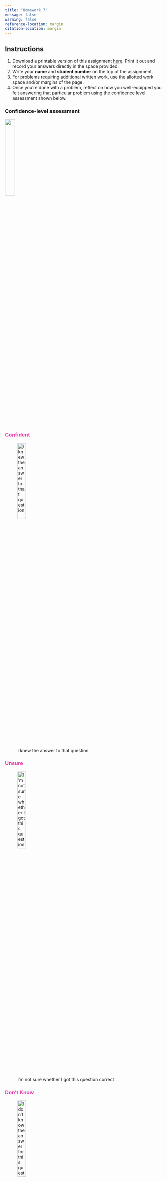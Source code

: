 ```yaml
---
title: "Homework 7"
message: false
warning: false
reference-location: margin
citation-location: margin
---
```


## Instructions 
(@) Download a printable version of this assignment [here](pdfs/homework7.pdf). Print it out and record your answers directly in the space provided.
(@) Write your **name** and **student number** on the top of the assignment. 
(@) For problems requiring additional written work, use the allotted work space and/or margins of the page. 
(@) Once you're done with a problem, reflect on how you well-equipped you felt answering that particular problem using the confidence level assessment shown below.\

::: {.panel-tabset}

### Confidence-level assessment

![](../images/confidence_level_assessment.png){fig-align="center" width="25%"}

### [Confident]{style="color: #e93cac"}

![I knew the answer to that question](../images/confidence_level_assessment1.png){fig-align="center" width="25%"}

### [Unsure]{style="color: #e93cac"}

![I’m not sure whether I got this question correct](../images/confidence_level_assessment2.png){fig-align="center" width="25%"}

### [Don't Know]{style="color: #e93cac"}

![I don’t know the answer for this question](../images/confidence_level_assessment3.png){fig-align="center" width="25%"}

:::

(@) Turn in your assignment in class on the due date. 

<br>

### Questions

#### Question 1

**A researcher collected the following data on years of education (X) and number of children (Y) for a sample of married adults:**

<br>

| X | Y | 
|:--------:|:------:|
| 12 | 2 | 
| 14 | 1 | 
| 17 | 0 | 
| 10 | 3 | 
| 8 | 5 | 
| 9 | 3 | 
| 12 | 4 | 
| 14 | 2 | 
| 18 | 0 |
| 16 | 2 |

: {tbl-colwidths="[50, 50]"}

<br>

a. Draw a scatter plot of the data.

::: {.column-margin}
![](../images/confidence_level_assessment.png)
:::

<br>
<br>
<br>
<br>
<br>
<br>
<br>
<br>
<br>

b. Calculate and interpret the correlation between education and number of children.

::: {.column-margin}
![](../images/confidence_level_assessment.png)
:::

<br>
<br>
<br>

c. Is the association between education and number of children statistically significant? Explain the basis of your answer and the implications for the association in the population.

::: {.column-margin}
![](../images/confidence_level_assessment.png)
:::

<br>
<br>
<br>
<br>

d. Calculate and interpret the meaning of the regression slope.

::: {.column-margin}
![](../images/confidence_level_assessment.png)
:::

<br>
<br>
<br>

e. Calculate and interpret the meaning of the Y-intercept for the regression line.

::: {.column-margin}
![](../images/confidence_level_assessment.png)
:::

<br>
<br>
<br>

f. Predict the number of children for an adult with 11 years of education.

::: {.column-margin}
![](../images/confidence_level_assessment.png)
:::

<br>
<br>
<br>

g. Calculate and interpret the coefficient of determination.

::: {.column-margin}
![](../images/confidence_level_assessment.png)
:::

<br>
<br>
<br>
<br>
<br>

#### Question 2

**The same researcher collected at random one child from each of the eight families in which there was at least one child.  She calculated the following statistics to study the effects of number of siblings (X) on happiness of the child (Y), measured on an interval scale in which low scores indicate a low level of happiness and high scores indicate a high level of happiness.**

{{< pagebreak >}}

| Happiness points (Y) | Number of siblings (X) |   |
|:--------:|:------:|:---:|
| $\bar{y} = 5.625$ | $\bar{x} = 1.750$ | $r = 0.588$ |
| $s_y = 2.134$ | $s_x = 1.282$ | $n = 8$


: {tbl-colwidths="[20, 20, 20]"}

<br>

a. Is the association between number of siblings and happiness statistically significant? Explain the basis of your answer and the implications for the association in the population.

::: {.column-margin}
![](../images/confidence_level_assessment.png)
:::

<br>
<br>
<br>
<br>
<br>

b. Calculate and interpret the meaning of the regression slope.

::: {.column-margin}
![](../images/confidence_level_assessment.png)
:::

<br>
<br>
<br>

c. Calculate and interpret the meaning of the Y-intercept for the regression line.

::: {.column-margin}
![](../images/confidence_level_assessment.png)
:::

<br>
<br>
<br>

d. Predict the level of happiness for an only child and for a kid with two siblings.

::: {.column-margin}
![](../images/confidence_level_assessment.png)
:::

{{< pagebreak >}}

e. Calculate and interpret the coefficient of determination.

::: {.column-margin}
![](../images/confidence_level_assessment.png)
:::

<br>
<br>
<br>
<br>
<br>

#### Question 3

**A personnel specialist with a large accounting firm is interested in determining the effect of seniority (the number of years with the company) on hourly wages for administrative staff. She selects a random sample of 10 secretaries and collects the following data on their years with the company (X) and hourly wages (Y):**

<br> 

| Hourly Wage (Y) | Years with company (X) |   |
|:--------:|:------:|:---:|
| $\bar{y} = \$13.90$ | $\bar{x} = 2.700$ | $r = 0.631$ |
| $s_y = \$1.37$ | $s_x = 1.889$ | $n = 10$


: {tbl-colwidths="[20, 20, 20]"}

<br>

a. Is the association statistically significant? Explain your answer.

::: {.column-margin}
![](../images/confidence_level_assessment.png)
:::

<br>
<br>
<br>
<br>
<br>

b. Calculate and interpret the meaning of the regression slope.

::: {.column-margin}
![](../images/confidence_level_assessment.png)
:::

<br>
<br>
<br>

c. Calculate and interpret the meaning of the Y-intercept for the regression line.

::: {.column-margin}
![](../images/confidence_level_assessment.png)
:::

<br>
<br>
<br>

d. Predict the hourly wage of a randomly selected worker who has been with the company for 4 years.

::: {.column-margin}
![](../images/confidence_level_assessment.png)
:::

<br>
<br>
<br>

e. Calculate and interpret the coefficient of determination.

::: {.column-margin}
![](../images/confidence_level_assessment.png)
:::

<br>
<br>
<br>
<br>

f. Based on these results, what is the typical starting wage per hour, and what is the typical increase in wage for each additional year on the job? (*not a trick question!*)

::: {.column-margin}
![](../images/confidence_level_assessment.png)
:::

<br>
<br>
<br>
<br>

#### Use the following information to answer both questions 5 and 6

**Even in the modern era, countries differ dramatically in terms of the health of their populations. For example, average life expectancy is in the 80’s in some countries but remains in the low 40’s in other countries. Some researchers claim that the most effective way to improve the health of the worst-off populations is to provide more education for people in these countries. To assess this argument, use the following analysis of data from a random sample of countries**

<br>

:::{.column-page}

:::: {.columns}

::: {.column width="65%"}
```r
#| echo: false

library(gt)

ols_table <- data.frame(One = c("0.403 ***", "", "38.541", "0.749"), Two = c("0.301 ***", "0.149 ***", "37.974", "0.814"))
rownames(ols_table) <- c("\\% Literate", "\\% Urban", "Constant", "Model R²")

ols_table |> 
  gt(rownames_to_stub = TRUE) |> 
  tab_header(title = html("Results of OLS regression models predicting<br>life expectancy at birth in a sample of countries")) |> 
  tab_source_note(source_note = html("N = 107 <br><br> * p < 0.05 &ensp; ** p < 0.01 &ensp; *** p < 0.001")) |> 
  tab_row_group(label = "Predictor", rows = c("\\% Literate", "\\% Urban")) |> 
  cols_label(One = "Model 1", Two = "Model 2") |> 
  fmt_markdown(columns = everything()) |> 
  opt_stylize(style = 2, color = "cyan", add_row_striping = TRUE) |> 
  tab_style(style = cell_text(align = "left", indent = px(20)), locations = cells_stub(rows = c("\\% Literate", "\\% Urban"))) |> 
  tab_options(table.width = pct(100))

```

:::

::: {.column width="5%"}

:::

::: {.column width="30%"}

<br>

[**Definition of Variables**]{.underline}

* Life expectancy at birth: Average age to which people born right now will live if exposed to current death rates in the country.
* % Literate: Percent of adults in the population that can read and write.
* % Urban: Percent of the country’s population residing in cities.
:::

::::

:::

#### Question 5

**Interpretation of Model 1**

a. Write out the regression equation implied in the results for Model 1.

::: {.column-margin}
![](../images/confidence_level_assessment.png)
:::

<br>
<br>
<br>

b. Predict the life expectancy for a country in which 75% of the population can read and write.

::: {.column-margin}
![](../images/confidence_level_assessment.png)
:::

<br>
<br>
<br>

c. Interpret the meaning of the constant in Model 1.

::: {.column-margin}
![](../images/confidence_level_assessment.png)
:::

<br>
<br>
<br>

d. Interpret the slope coefficient for the effect of % Literate in Model 1.

::: {.column-margin}
![](../images/confidence_level_assessment.png)
:::

<br>
<br>
<br>
<br>

e. Is the association between literacy and life expectancy statistically significant? Explain how you reached your conclusion.

::: {.column-margin}
![](../images/confidence_level_assessment.png)
:::

<br>
<br>
<br>
<br>
<br>

f. Interpret the coefficient of determination in Model 1.

::: {.column-margin}
![](../images/confidence_level_assessment.png)
:::

<br>
<br>
<br>
<br>

g. Do these results support the idea that population health (as measured by life expectancy) is affected by education levels (as measured by % literate)? Explain your answer.

::: {.column-margin}
![](../images/confidence_level_assessment.png)
:::

<br>
<br>
<br>
<br>

#### Question 6

**A critic of the education argument suggests that any association between literacy and life expectancy is a spurious byproduct of urbanization; in countries in which the population is concentrated in cities people have access to both schooling and health care, creating an association between literacy between literacy and life expectancy that is not causal. To test this argument, interpret Model 2 of the table above.**

a. Write out the regression equation implied in the results for Model 2.

::: {.column-margin}
![](../images/confidence_level_assessment.png)
:::

<br>
<br>
<br>

b. Predict the life expectancy for a country in which 75% of the population can read and write and 50% of the population lives in cities.

::: {.column-margin}
![](../images/confidence_level_assessment.png)
:::

<br>
<br>
<br>

c. Interpret the meaning of the constant in Model 2.

::: {.column-margin}
![](../images/confidence_level_assessment.png)
:::

<br>
<br>
<br>
<br>

d. Interpret the slope coefficient for the effect of % Literate in Model 2.

::: {.column-margin}
![](../images/confidence_level_assessment.png)
:::

<br>
<br>
<br>
<br>
<br>
<br>

e. Interpret the slope coefficient for the effect of % Urban in Model 2.

::: {.column-margin}
![](../images/confidence_level_assessment.png)
:::

<br>
<br>
<br>
<br>
<br>
<br>

f. Interpret the coefficient of multiple determination in Model 2

::: {.column-margin}
![](../images/confidence_level_assessment.png)
:::

<br>
<br>
<br>
<br>
<br>
<br>

g. Do these results support the argument that the association between life expectancy and % literate is spurious? Explain your answer.

::: {.column-margin}
![](../images/confidence_level_assessment.png)
:::

<br>
<br>
<br>
<br>
<br>
<br>
